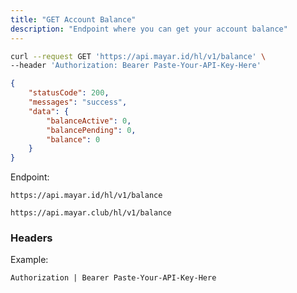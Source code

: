 ```yaml
---
title: "GET Account Balance"
description: "Endpoint where you can get your account balance"
---
```


<RequestExample>

```bash Request Example
curl --request GET 'https://api.mayar.id/hl/v1/balance' \
--header 'Authorization: Bearer Paste-Your-API-Key-Here'
```

</RequestExample>

<ResponseExample>

```json Response Example 200
{
    "statusCode": 200,
    "messages": "success",
    "data": {
        "balanceActive": 0,
        "balancePending": 0,
        "balance": 0
    }
}
```

</ResponseExample>

Endpoint:

<CodeGroup>

```Production Production
https://api.mayar.id/hl/v1/balance
```


```Sandbox Sandbox
https://api.mayar.club/hl/v1/balance
```

</CodeGroup>

### Headers

<ResponseField name="Authorization" type="string" required>
  Example:

  `Authorization | Bearer Paste-Your-API-Key-Here`
</ResponseField>